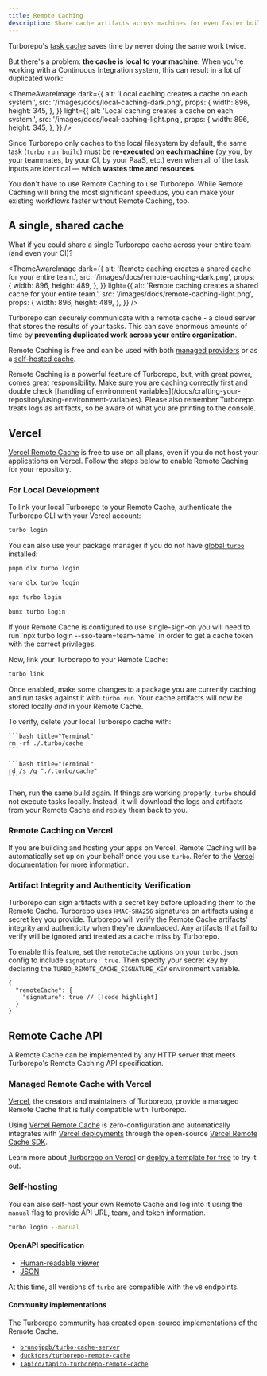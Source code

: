 ```yaml
---
title: Remote Caching
description: Share cache artifacts across machines for even faster builds.
---
```



Turborepo's [task cache](/docs/crafting-your-repository/caching) saves time by never doing the same work twice.

But there's a problem: **the cache is local to your machine**. When you're working with a Continuous Integration system, this can result in a lot of duplicated work:

<ThemeAwareImage
  dark={{
    alt: 'Local caching creates a cache on each system.',
    src: '/images/docs/local-caching-dark.png',
    props: {
      width: 896,
      height: 345,
    },
  }}
  light={{
    alt: 'Local caching creates a cache on each system.',
    src: '/images/docs/local-caching-light.png',
    props: {
      width: 896,
      height: 345,
    },
  }}
/>

Since Turborepo only caches to the local filesystem by default, the same task (`turbo run build`) must be **re-executed on each machine** (by you, by your teammates, by your CI, by your PaaS, etc.) even when all of the task inputs are identical — which **wastes time and resources**.

<Callout type="good-to-know">
  You don't have to use Remote Caching to use Turborepo. While Remote Caching
  will bring the most significant speedups, you can make your existing workflows
  faster without Remote Caching, too.
</Callout>

## A single, shared cache

What if you could share a single Turborepo cache across your entire team (and even your CI)?

<ThemeAwareImage
  dark={{
    alt: 'Remote caching creates a shared cache for your entire team.',
    src: '/images/docs/remote-caching-dark.png',
    props: {
      width: 896,
      height: 489,
    },
  }}
  light={{
    alt: 'Remote caching creates a shared cache for your entire team.',
    src: '/images/docs/remote-caching-light.png',
    props: {
      width: 896,
      height: 489,
    },
  }}
/>

Turborepo can securely communicate with a remote cache - a cloud server that stores the results of your tasks. This can save enormous amounts of time by **preventing duplicated work across your entire organization**.

Remote Caching is free and can be used with both [managed providers](https://turborepo.com/docs/core-concepts/remote-caching#managed-remote-cache-with-vercel) or as a [self-hosted cache](https://turborepo.com/docs/core-concepts/remote-caching#self-hosting).

<Callout>
  Remote Caching is a powerful feature of Turborepo, but, with great power,
  comes great responsibility. Make sure you are caching correctly first and
  double check [handling of environment
  variables](/docs/crafting-your-repository/using-environment-variables). Please
  also remember Turborepo treats logs as artifacts, so be aware of what you are
  printing to the console.
</Callout>

## Vercel

[Vercel Remote Cache](https://vercel.com/docs/monorepos/remote-caching) is free to use on all plans, even if you do not host your applications on Vercel. Follow the steps below to enable Remote Caching for your repository.

### For Local Development

To link your local Turborepo to your Remote Cache, authenticate the Turborepo CLI with your Vercel account:

```bash title="Terminal"
turbo login
```

You can also use your package manager if you do not have [global `turbo`](/docs/getting-started/installation#global-installation) installed:

<PackageManagerTabs>

<Tab value="pnpm">

```bash title="Terminal"
pnpm dlx turbo login
```

</Tab>

<Tab value="yarn">

```bash title="Terminal"
yarn dlx turbo login
```

</Tab>

<Tab value="npm">

```bash title="Terminal"
npx turbo login
```

</Tab>

<Tab value="bun">

```bash title="Terminal"
bunx turbo login
```

</Tab>
</PackageManagerTabs>

<Callout>
  If your Remote Cache is configured to use single-sign-on you will need to run
  `npx turbo login --sso-team=team-name` in order to get a cache token with the
  correct privileges.
</Callout>

Now, link your Turborepo to your Remote Cache:

```bash title="Terminal"
turbo link
```

Once enabled, make some changes to a package you are currently caching and run tasks against it with `turbo run`.
Your cache artifacts will now be stored locally _and_ in your Remote Cache.

To verify, delete your local Turborepo cache with:

<PlatformTabs>
  <Tab>

    ```bash title="Terminal"
    rm -rf ./.turbo/cache
    ```

  </Tab>
  <Tab>

    ```bash title="Terminal"
    rd /s /q "./.turbo/cache"
    ```

  </Tab>
</PlatformTabs>

Then, run the same build again. If things are working properly, `turbo` should not execute tasks locally. Instead, it will download the logs and artifacts from your Remote Cache and replay them back to you.

### Remote Caching on Vercel

If you are building and hosting your apps on Vercel, Remote Caching will be automatically set up on your behalf once you use `turbo`. Refer to the [Vercel documentation](https://vercel.com/docs/concepts/monorepos/remote-caching?utm_source=turborepo.com&utm_medium=referral&utm_campaign=docs-link) for more information.

### Artifact Integrity and Authenticity Verification

Turborepo can sign artifacts with a secret key before uploading them to the Remote Cache. Turborepo uses `HMAC-SHA256` signatures on artifacts using a secret key you provide.
Turborepo will verify the Remote Cache artifacts' integrity and authenticity when they're downloaded.
Any artifacts that fail to verify will be ignored and treated as a cache miss by Turborepo.

To enable this feature, set the `remoteCache` options on your `turbo.json` config to include `signature: true`. Then specify your secret key by declaring the `TURBO_REMOTE_CACHE_SIGNATURE_KEY` environment variable.

```jsonc title="./turbo.json"
{
  "remoteCache": {
    "signature": true // [!code highlight]
  }
}
```

## Remote Cache API

A Remote Cache can be implemented by any HTTP server that meets Turborepo's Remote Caching API specification.

### Managed Remote Cache with Vercel

[Vercel](https://vercel.com), the creators and maintainers of Turborepo, provide a managed Remote Cache that is fully compatible with Turborepo.

Using [Vercel Remote Cache](https://vercel.com/docs/monorepos/remote-caching) is zero-configuration and automatically integrates with [Vercel deployments](https://vercel.com/docs/deployments/overview) through the open-source [Vercel Remote Cache SDK](https://github.com/vercel/remote-cache).

Learn more about [Turborepo on Vercel](https://vercel.com/docs/monorepos/turborepo) or [deploy a template for free](https://vercel.com/templates?search=turborepo) to try it out.

### Self-hosting

You can also self-host your own Remote Cache and log into it using the `--manual` flag to provide API URL, team, and token information.

```bash title="Terminal"
turbo login --manual
```

#### OpenAPI specification

- [Human-readable viewer](/docs/openapi)
- [JSON](/api/remote-cache-spec)

At this time, all versions of `turbo` are compatible with the `v8` endpoints.

#### Community implementations

The Turborepo community has created open-source implementations of the Remote Cache.

- [`brunojppb/turbo-cache-server`](https://github.com/brunojppb/turbo-cache-server)
- [`ducktors/turborepo-remote-cache`](https://github.com/ducktors/turborepo-remote-cache)
- [`Tapico/tapico-turborepo-remote-cache`](https://github.com/Tapico/tapico-turborepo-remote-cache)
